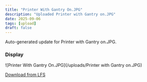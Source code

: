 ```yaml
---
title: "Printer With Gantry On.JPG"
description: "Uploaded Printer with Gantry on.JPG"
date: 2025-09-06
tags: [upload]
draft: false
---
```


Auto-generated update for Printer with Gantry on.JPG.

### Display

![Printer With Gantry On.JPG](/uploads/Printer with Gantry on.JPG)

[Download from LFS](https://raw.githubusercontent.com/Joejoemojoe/Joe-Printer-HT-HF-350/main/public/uploads/Printer%20with%20Gantry%20on.JPG)
